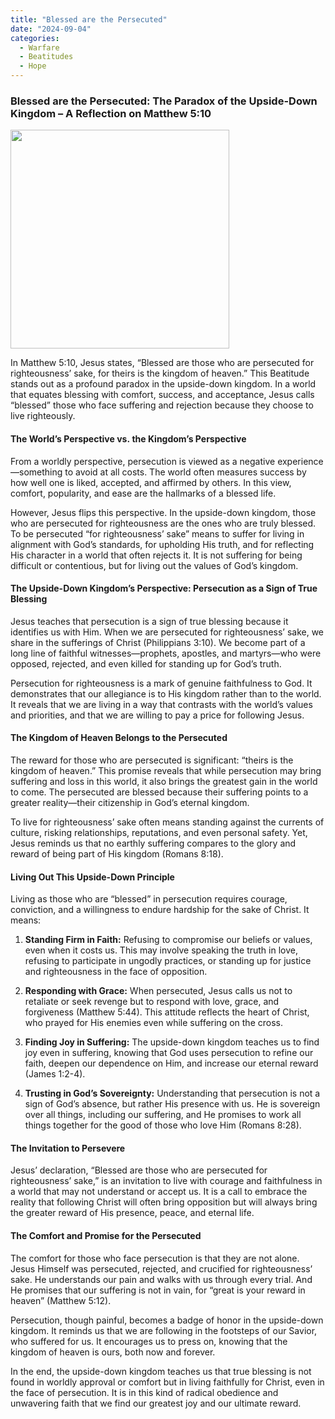 ```yaml
---
title: "Blessed are the Persecuted"
date: "2024-09-04"
categories:
  - Warfare
  - Beatitudes
  - Hope
---
```


### Blessed are the Persecuted: The Paradox of the Upside-Down Kingdom – A Reflection on Matthew 5:10

![](persecuted.webp){fig-align="center" width="350"}

In Matthew 5:10, Jesus states, “Blessed are those who are persecuted for righteousness’ sake, for theirs is the kingdom of heaven.” This Beatitude stands out as a profound paradox in the upside-down kingdom. In a world that equates blessing with comfort, success, and acceptance, Jesus calls "blessed" those who face suffering and rejection because they choose to live righteously.

#### The World’s Perspective vs. the Kingdom’s Perspective

From a worldly perspective, persecution is viewed as a negative experience—something to avoid at all costs. The world often measures success by how well one is liked, accepted, and affirmed by others. In this view, comfort, popularity, and ease are the hallmarks of a blessed life.

However, Jesus flips this perspective. In the upside-down kingdom, those who are persecuted for righteousness are the ones who are truly blessed. To be persecuted “for righteousness’ sake” means to suffer for living in alignment with God’s standards, for upholding His truth, and for reflecting His character in a world that often rejects it. It is not suffering for being difficult or contentious, but for living out the values of God’s kingdom.

#### The Upside-Down Kingdom’s Perspective: Persecution as a Sign of True Blessing

Jesus teaches that persecution is a sign of true blessing because it identifies us with Him. When we are persecuted for righteousness’ sake, we share in the sufferings of Christ (Philippians 3:10). We become part of a long line of faithful witnesses—prophets, apostles, and martyrs—who were opposed, rejected, and even killed for standing up for God's truth.

Persecution for righteousness is a mark of genuine faithfulness to God. It demonstrates that our allegiance is to His kingdom rather than to the world. It reveals that we are living in a way that contrasts with the world’s values and priorities, and that we are willing to pay a price for following Jesus.

#### The Kingdom of Heaven Belongs to the Persecuted

The reward for those who are persecuted is significant: “theirs is the kingdom of heaven.” This promise reveals that while persecution may bring suffering and loss in this world, it also brings the greatest gain in the world to come. The persecuted are blessed because their suffering points to a greater reality—their citizenship in God’s eternal kingdom.

To live for righteousness’ sake often means standing against the currents of culture, risking relationships, reputations, and even personal safety. Yet, Jesus reminds us that no earthly suffering compares to the glory and reward of being part of His kingdom (Romans 8:18).

#### Living Out This Upside-Down Principle

Living as those who are “blessed” in persecution requires courage, conviction, and a willingness to endure hardship for the sake of Christ. It means:

1.  **Standing Firm in Faith:** Refusing to compromise our beliefs or values, even when it costs us. This may involve speaking the truth in love, refusing to participate in ungodly practices, or standing up for justice and righteousness in the face of opposition.

2.  **Responding with Grace:** When persecuted, Jesus calls us not to retaliate or seek revenge but to respond with love, grace, and forgiveness (Matthew 5:44). This attitude reflects the heart of Christ, who prayed for His enemies even while suffering on the cross.

3.  **Finding Joy in Suffering:** The upside-down kingdom teaches us to find joy even in suffering, knowing that God uses persecution to refine our faith, deepen our dependence on Him, and increase our eternal reward (James 1:2-4).

4.  **Trusting in God’s Sovereignty:** Understanding that persecution is not a sign of God’s absence, but rather His presence with us. He is sovereign over all things, including our suffering, and He promises to work all things together for the good of those who love Him (Romans 8:28).

#### The Invitation to Persevere

Jesus’ declaration, “Blessed are those who are persecuted for righteousness’ sake,” is an invitation to live with courage and faithfulness in a world that may not understand or accept us. It is a call to embrace the reality that following Christ will often bring opposition but will always bring the greater reward of His presence, peace, and eternal life.

#### The Comfort and Promise for the Persecuted

The comfort for those who face persecution is that they are not alone. Jesus Himself was persecuted, rejected, and crucified for righteousness’ sake. He understands our pain and walks with us through every trial. And He promises that our suffering is not in vain, for “great is your reward in heaven” (Matthew 5:12).

Persecution, though painful, becomes a badge of honor in the upside-down kingdom. It reminds us that we are following in the footsteps of our Savior, who suffered for us. It encourages us to press on, knowing that the kingdom of heaven is ours, both now and forever.

In the end, the upside-down kingdom teaches us that true blessing is not found in worldly approval or comfort but in living faithfully for Christ, even in the face of persecution. It is in this kind of radical obedience and unwavering faith that we find our greatest joy and our ultimate reward.
